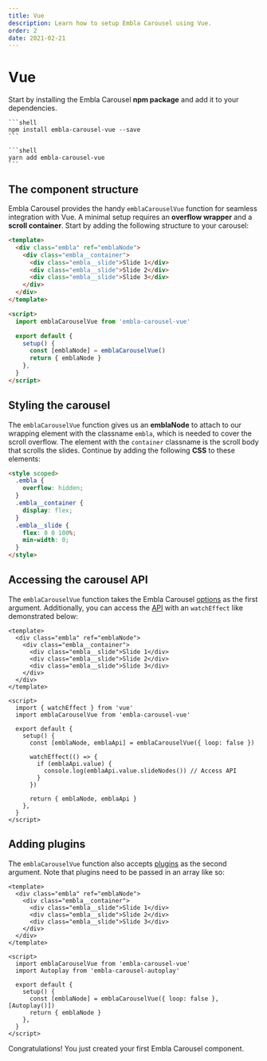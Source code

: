 ```yaml
---
title: Vue
description: Learn how to setup Embla Carousel using Vue.
order: 2
date: 2021-02-21
---
```



# Vue

Start by installing the Embla Carousel **npm package** and add it to your dependencies.

<Tabs groupId="package-manager">
  <TabsItem label="npm" value="npm">

    ```shell
    npm install embla-carousel-vue --save
    ```

  </TabsItem>
  <TabsItem label="yarn" value="yarn">

    ```shell
    yarn add embla-carousel-vue
    ```

  </TabsItem>
</Tabs>

## The component structure

Embla Carousel provides the handy `emblaCarouselVue` function for seamless integration with Vue. A minimal setup requires an **overflow wrapper** and a **scroll container**. Start by adding the following structure to your carousel:

```html
<template>
  <div class="embla" ref="emblaNode">
    <div class="embla__container">
      <div class="embla__slide">Slide 1</div>
      <div class="embla__slide">Slide 2</div>
      <div class="embla__slide">Slide 3</div>
    </div>
  </div>
</template>

<script>
  import emblaCarouselVue from 'embla-carousel-vue'

  export default {
    setup() {
      const [emblaNode] = emblaCarouselVue()
      return { emblaNode }
    },
  }
</script>
```

## Styling the carousel

The `emblaCarouselVue` function gives us an **emblaNode** to attach to our wrapping element with the classname `embla`, which is needed to cover the scroll overflow. The element with the `container` classname is the scroll body that scrolls the slides. Continue by adding the following **CSS** to these elements:

```html
<style scoped>
  .embla {
    overflow: hidden;
  }
  .embla__container {
    display: flex;
  }
  .embla__slide {
    flex: 0 0 100%;
    min-width: 0;
  }
</style>
```

## Accessing the carousel API

The `emblaCarouselVue` function takes the Embla Carousel [options](/api/options/) as the first argument. Additionally, you can access the [API](/api/) with an `watchEffect` like demonstrated below:

```html{17,19-23}
<template>
  <div class="embla" ref="emblaNode">
    <div class="embla__container">
      <div class="embla__slide">Slide 1</div>
      <div class="embla__slide">Slide 2</div>
      <div class="embla__slide">Slide 3</div>
    </div>
  </div>
</template>

<script>
  import { watchEffect } from 'vue'
  import emblaCarouselVue from 'embla-carousel-vue'

  export default {
    setup() {
      const [emblaNode, emblaApi] = emblaCarouselVue({ loop: false })

      watchEffect(() => {
        if (emblaApi.value) {
          console.log(emblaApi.value.slideNodes()) // Access API
        }
      })

      return { emblaNode, emblaApi }
    },
  }
</script>
```

## Adding plugins

The `emblaCarouselVue` function also accepts [plugins](/plugins/) as the second argument. Note that plugins need to be passed in an array like so:

```html{13,17}
<template>
  <div class="embla" ref="emblaNode">
    <div class="embla__container">
      <div class="embla__slide">Slide 1</div>
      <div class="embla__slide">Slide 2</div>
      <div class="embla__slide">Slide 3</div>
    </div>
  </div>
</template>

<script>
  import emblaCarouselVue from 'embla-carousel-vue'
  import Autoplay from 'embla-carousel-autoplay'

  export default {
    setup() {
      const [emblaNode] = emblaCarouselVue({ loop: false }, [Autoplay()])
      return { emblaNode }
    },
  }
</script>
```

Congratulations! You just created your first Embla Carousel component.
